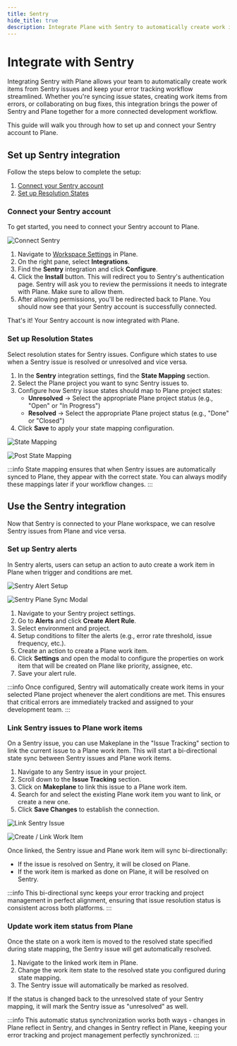 ```yaml
---
title: Sentry
hide_title: true
description: Integrate Plane with Sentry to automatically create work items from Sentry issues, sync issue states, and streamline your error tracking workflow.
---
```



<div className="tag-wrapper">
  <h1>Integrate with Sentry</h1>
  <Tags tags={[{ name: "Pro", link: "https://plane.so/pricing", additionalClass: "pro" }]} />
</div>

Integrating Sentry with Plane allows your team to automatically create work items from Sentry issues and keep your error tracking workflow streamlined. Whether you're syncing issue states, creating work items from errors, or collaborating on bug fixes, this integration brings the power of Sentry and Plane together for a more connected development workflow.

This guide will walk you through how to set up and connect your Sentry account to Plane.

## Set up Sentry integration

Follow the steps below to complete the setup:

1. [Connect your Sentry account](/integrations/sentry#connect-your-sentry-account)
2. [Set up Resolution States](/integrations/sentry#set-up-resolution-states)

### Connect your Sentry account

To get started, you need to connect your Sentry account to Plane.

![Connect Sentry](https://media.docs.plane.so/sentry/sentry_install.png#hero#hero)

1. Navigate to [Workspace Settings](/core-concepts/workspaces/overview#access-workspace-settings) in Plane.
2. On the right pane, select **Integrations**.
3. Find the **Sentry** integration and click **Configure**.
4. Click the **Install** button. This will redirect you to Sentry's authentication page. Sentry will ask you to review the permissions it needs to integrate with Plane. Make sure to allow them.
5. After allowing permissions, you'll be redirected back to Plane. You should now see that your Sentry account is successfully connected.

That's it! Your Sentry account is now integrated with Plane.

### Set up Resolution States

Select resolution states for Sentry issues. Configure which states to use when a Sentry issue is resolved or unresolved and vice versa.

1. In the **Sentry** integration settings, find the **State Mapping** section.
2. Select the Plane project you want to sync Sentry issues to.
3. Configure how Sentry issue states should map to Plane project states:
   - **Unresolved** → Select the appropriate Plane project status (e.g., "Open" or "In Progress")
   - **Resolved** → Select the appropriate Plane project status (e.g., "Done" or "Closed")
4. Click **Save** to apply your state mapping configuration.

![State Mapping](https://media.docs.plane.so/sentry/sentry_project_mapping.png#hero)

![Post State Mapping](https://media.docs.plane.so/sentry/sentry_config.png#hero#hero)

:::info
State mapping ensures that when Sentry issues are automatically synced to Plane, they appear with the correct state. You can always modify these mappings later if your workflow changes.
:::

## Use the Sentry integration

Now that Sentry is connected to your Plane workspace, we can resolve Sentry issues from Plane and vice versa.

### Set up Sentry alerts

In Sentry alerts, users can setup an action to auto create a work item in Plane when trigger and conditions are met.

![Sentry Alert Setup](https://media.docs.plane.so/sentry/create_issue_alert.png#hero)

![Sentry Plane Sync Modal](https://media.docs.plane.so/sentry/create_workitem_modal.png#hero)

1. Navigate to your Sentry project settings.
2. Go to **Alerts** and click **Create Alert Rule**.
3. Select environment and project.
4. Setup conditions to filter the alerts (e.g., error rate threshold, issue frequency, etc.).
5. Create an action to create a Plane work item.
6. Click **Settings** and open the modal to configure the properties on work item that will be created on Plane like priority, assignee, etc.
7. Save your alert rule.

:::info
Once configured, Sentry will automatically create work items in your selected Plane project whenever the alert conditions are met. This ensures that critical errors are immediately tracked and assigned to your development team.
:::

### Link Sentry issues to Plane work items

On a Sentry issue, you can use Makeplane in the "Issue Tracking" section to link the current issue to a Plane work item. This will start a bi-directional state sync between Sentry issues and Plane work items.

1. Navigate to any Sentry issue in your project.
2. Scroll down to the **Issue Tracking** section.
3. Click on **Makeplane** to link this issue to a Plane work item.
4. Search for and select the existing Plane work item you want to link, or create a new one.
5. Click **Save Changes** to establish the connection.

![Link Sentry Issue](https://media.docs.plane.so/sentry/issue_tracking.png#hero)

![Create / Link Work Item](https://media.docs.plane.so/sentry/create_link.png#hero)


Once linked, the Sentry issue and Plane work item will sync bi-directionally:
- If the issue is resolved on Sentry, it will be closed on Plane.
- If the work item is marked as done on Plane, it will be resolved on Sentry.

:::info
This bi-directional sync keeps your error tracking and project management in perfect alignment, ensuring that issue resolution status is consistent across both platforms.
:::

### Update work item status from Plane

Once the state on a work item is moved to the resolved state specified during state mapping, the Sentry issue will get automatically resolved.

1. Navigate to the linked work item in Plane.
2. Change the work item state to the resolved state you configured during state mapping.
3. The Sentry issue will automatically be marked as resolved.

If the status is changed back to the unresolved state of your Sentry mapping, it will mark the Sentry issue as "unresolved" as well.

:::info
This automatic status synchronization works both ways - changes in Plane reflect in Sentry, and changes in Sentry reflect in Plane, keeping your error tracking and project management perfectly synchronized.
:::

